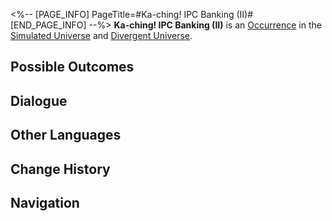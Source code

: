 <%-- [PAGE_INFO]
PageTitle=#Ka-ching! IPC Banking (II)#
[END_PAGE_INFO] --%>
{{Stub}}
{{Simulated Universe Event Infobox
|id            = 14301-1
|title         = 
|image         = Occurrence IPC.png
|domains_su    = Unknown
|domains_swarm = Unknown
|domains_gng   = Unknown
|domains_du    = Unknown
|domains_und   = Unknown
|requirements  = 
|prev          = 
|next          = 
|characters    = 
|factions      = 
|order         = 032
|order_du      = 053
}}
'''Ka-ching! IPC Banking (II)''' is an [[Divergent Universe/Occurrence|Occurrence]] in the [[Simulated Universe]] and [[Divergent Universe]].

==Possible Outcomes==
{{Possible Outcomes
|choice_1 = Receive a "money management service" gift from the bank.
|result_1 = Gain the Curios "Gold Coin of Discord" and "Typical Genius Society Gossip."
|path_1   = Erudition
|modes_1  = gng

|choice_2 = Withdraw 200 Cosmic Fragment(s).
|result_2 = You withdraw the sealed Cosmic Fragments together with interest.

|choice_3 = Leave.
|result_3 = You still like to hide Cosmic Fragments under your pillow.
}}
<!--
==Gameplay Notes==
* 
-->
==Dialogue==
{{Dialogue Start}}
:{{tx}}
{{Dialogue End}}

==Other Languages==
{{Other Languages
|en   = Ka-ching! IPC Banking (II)
|zhs  = 咔嚓&mdash;&mdash;星际和平银行！（其二）
|zht  = 喀嚓&mdash;&mdash;星際和平銀行！（其二）
|ja   = カチャッ――スターピース{{Rubi|銀行|ぎんこう}}！（2）
|ko   = 찰칵&mdash;&mdash;스타피스 컴퍼니! (2)
|es   = El banco de la Corporación II
|fr   = Cent patates&nbsp;! CPI Banque (II)
|ru   = Щёлк! Банк Межзвёздного мира II
|th   = ชิ้ง! ธนาคารสันติภาพแห่งดวงดาว! (2)
|vi   = Tách! Ngân Hàng Hành Tinh Hòa Bình 2
|de   = Klingeling! IFK-Bank (Teil 2)
|id   = *Cekring*! Bank IPC (2)
|pt   = Dindin! Serviços Bancários da CPI (II)
}}

==Change History==
{{Change History|null}}

==Navigation==
{{Occurrence Navbox}}